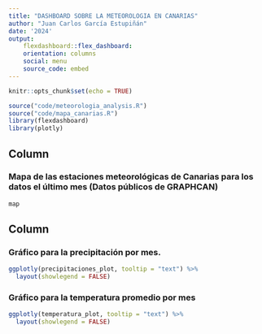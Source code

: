 ```yaml
---
title: "DASHBOARD SOBRE LA METEOROLOGIA EN CANARIAS"
author: "Juan Carlos García Estupiñán"
date: '2024'
output: 
    flexdashboard::flex_dashboard:
    orientation: columns
    social: menu
    source_code: embed
---
```


```r
knitr::opts_chunk$set(echo = TRUE)
```

```r
source("code/meteorologia_analysis.R")
source("code/mapa_canarias.R")
library(flexdashboard)
library(plotly)
```


Column {data-width=800}
-----------------------------------------------------------------------

### **Mapa de las estaciones meteorológicas de Canarias para los datos el último mes (Datos públicos de GRAPHCAN)**

```r
map
```

Column 
-----------------------------------------------------------------------

### **Gráfico para la precipitación por mes.** 

```r
ggplotly(precipitaciones_plot, tooltip = "text") %>% 
  layout(showlegend = FALSE)
```


### **Gráfico para la temperatura promedio por mes**

```r
ggplotly(temperatura_plot, tooltip = "text") %>% 
  layout(showlegend = FALSE)
```




